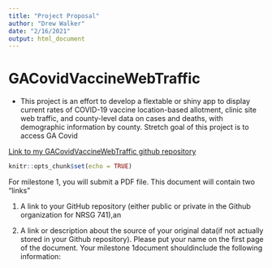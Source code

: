 ```yaml
---
title: "Project Proposal"
author: "Drew Walker"
date: "2/16/2021"
output: html_document
---
```


# GACovidVaccineWebTraffic

-   This project is an effort to develop a flextable or shiny app to display current rates of COVID-19 vaccine location-based allotment, clinic site web traffic, and county-level data on cases and deaths, with demographic information by county. Stretch goal of this project is to access GA Covid

[Link to my GACovidVaccineWebTraffic github repository](https://github.com/drew-walkerr/GACovidVaccineWebTraffic "Link to GACovidVaccineWebTraffic github")

```r
knitr::opts_chunk$set(echo = TRUE)
```

For milestone 1, you will submit a PDF file. This document will contain two "links"

1.  A link to your GitHub repository (either public or private in the Github organization for NRSG 741),an

2.  A link or description about the source of your original data(if not actually stored in your Github repository). Please put your name on the first page of the document. Your milestone 1document shouldinclude the following information:
